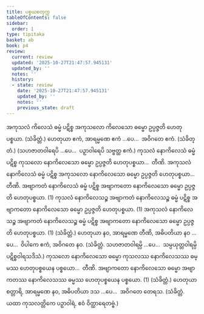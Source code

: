 ```yaml
---
title: ပစ္စယစတုက္က
tableOfContents: false
sidebar:
  order: 1
type: tipitaka
basket: ab
book: p4
review:
  current: review
  updated: '2025-10-27T21:47:57.945131'
  updated_by: ''
  notes: ''
  history:
  - state: review
    date: '2025-10-27T21:47:57.945131'
    updated_by: ''
    notes: ''
    previous_state: draft
---
```



<ReviewStatus review={frontmatter.review} showDetails={true} />

<HypothesisAnnotation frontmatter={frontmatter} />

<DynamicBreadcrumb />

<Division number="1" book="p4" e="ch" v="39" p="603">

<Paragraph number="1436" book="p4">
အကုသလံ ကိလေသံ ဓမ္မံ ပဋိစ္စ အကုသလော ကိလေသော ဓမ္မော ဥပ္ပဇ္ဇတိ ဟေတုပစ္စယာ. (သံခိတ္တံ.)
</Paragraph>

<Paragraph number="1437" book="p4">
ဟေတုယာ ဧကံ, အာရမ္မဏေ ဧကံ …ပေ…  အဝိဂတေ ဧကံ. (သံခိတ္တံ.)
</Paragraph>

<Paragraph number="1438" book="p4">
(သဟဇာတဝါရေပိ …ပေ…  ပဉှာဝါရေပိ သဗ္ဗတ္ထ ဧကံ.)
</Paragraph>

</Division>
<Division number="2" book="p4" e="ch" v="39" p="603">

<Paragraph number="1439" book="p4">
ကုသလံ နောကိလေသံ ဓမ္မံ ပဋိစ္စ ကုသလော နောကိလေသော ဓမ္မော ဥပ္ပဇ္ဇတိ ဟေတုပစ္စယာ…  တီဏိ.
</Paragraph>

<Paragraph number="1440" book="p4">
အကုသလံ နောကိလေသံ ဓမ္မံ ပဋိစ္စ အကုသလော နောကိလေသော ဓမ္မော ဥပ္ပဇ္ဇတိ ဟေတုပစ္စယာ…  တီဏိ.
</Paragraph>

<Paragraph number="1441" book="p4">
အဗျာကတံ နောကိလေသံ ဓမ္မံ ပဋိစ္စ အဗျာကတော နောကိလေသော ဓမ္မော ဥပ္ပဇ္ဇတိ ဟေတုပစ္စယာ. (1)
</Paragraph>

<Paragraph number="1442" book="p4">
ကုသလံ နောကိလေသဉ္စ အဗျာကတံ နောကိလေသဉ္စ ဓမ္မံ ပဋိစ္စ အဗျာကတော နောကိလေသော ဓမ္မော ဥပ္ပဇ္ဇတိ ဟေတုပစ္စယာ. (1)
</Paragraph>

<Paragraph number="1443" book="p4">
အကုသလံ နောကိလေသဉ္စ အဗျာကတံ နောကိလေသဉ္စ ဓမ္မံ ပဋိစ္စ အဗျာကတော နောကိလေသော ဓမ္မော ဥပ္ပဇ္ဇတိ ဟေတုပစ္စယာ. (1) (သံခိတ္တံ.)
</Paragraph>

</Division>
<Division number="3" book="p4" e="ch" v="39" p="604">

<Paragraph number="1444" book="p4">
ဟေတုယာ နဝ, အာရမ္မဏေ တီဏိ, အဓိပတိယာ နဝ …ပေ…  ဝိပါကေ ဧကံ, အဝိဂတေ နဝ. (သံခိတ္တံ. သဟဇာတဝါရမ္ပိ …ပေ…  သမ္ပယုတ္တဝါရမ္ပိ ပဋိစ္စဝါရသဒိသံ.)
</Paragraph>

</Division>
<Division number="4" book="p4" e="ch" v="39" p="604">

<Paragraph number="1445" book="p4">
ကုသလော နောကိလေသော ဓမ္မော ကုသလဿ နောကိလေသဿ ဓမ္မဿ ဟေတုပစ္စယေန ပစ္စယော…  တီဏိ.
</Paragraph>

<Paragraph number="1446" book="p4">
အဗျာကတော နောကိလေသော ဓမ္မော အဗျာကတဿ နောကိလေသဿ ဓမ္မဿ ဟေတုပစ္စယေန ပစ္စယော. (1) (သံခိတ္တံ.)
</Paragraph>

</Division>
<Division number="5" book="p4" e="ch" v="39" p="604">

<Paragraph number="1447" book="p4">
ဟေတုယာ စတ္တာရိ, အာရမ္မဏေ နဝ, အဓိပတိယာ ဒသ …ပေ…  အဝိဂတေ တေရသ. (သံခိတ္တံ. ယထာ ကုသလတ္တိကေ ပဉှာဝါရံ, ဧဝံ ဝိတ္ထာရေတဗ္ဗံ.)
</Paragraph>
</Division>